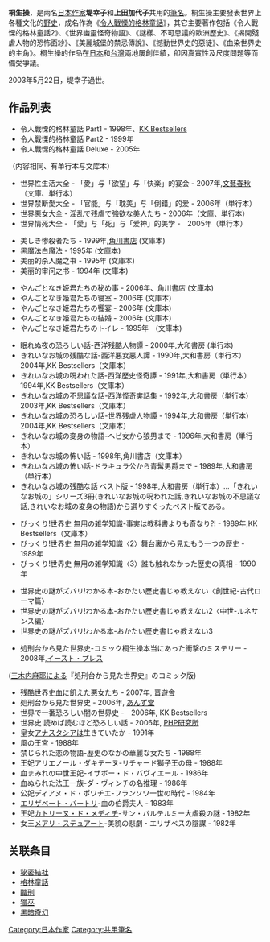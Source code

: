 '''桐生操'''，是兩名[[日本|日本]][[作家|作家]]'''堤幸子'''和'''上田加代子'''共用的[[筆名|筆名]]。桐生操主要發表世界上各種文化的[[野史|野史]]，成名作為《[[令人戰慄的格林童話|令人戰慄的格林童話]]》，其它主要著作包括《令人戰慄的格林童話2》、《世界幽靈怪奇物語》、《謎樣、不可思議的歐洲歷史》、《揭開殘虐人物的恐怖面紗》、《美麗城堡的禁忌傳說》、《撼動世界史的惡徒》、《血染世界史的主角》。桐生操的作品在[[日本|日本]]和[[台灣|台灣]]兩地屢創佳績，卻因真實性及尺度問題等而備受爭議。

2003年5月22日，堤幸子過世。

==作品列表==
* 令人戰慄的格林童話 Part1 - 1998年、[[KK_Bestsellers|KK Bestsellers]]
* 令人戰慄的格林童話 Part2 - 1999年
* 令人戰慄的格林童話 Deluxe - 2005年
（内容相同、有单行本与文库本）
* 世界性生活大全 - 「愛」与「欲望」与「快楽」的宴会 - 2007年,[[文藝春秋|文藝春秋]]（文庫、単行本）
* 世界禁断愛大全 - 「官能」与「耽美」与「倒錯」的爱 - 2006年（単行本）
* 世界悪女大全 - 淫乱で残虐で強欲な美人たち - 2006年（文庫、単行本）
* 世界情死大全 - 「愛」与「死」与「爱神」的美学 -　2005年（単行本）

* 美しき惨殺者たち - 1999年,[[角川書店|角川書店]] (文庫本)
* 黑魔法白魔法 - 1995年 (文庫本)
* 美丽的杀人魔之书 - 1995年 (文庫本)
* 美丽的审问之书 - 1994年 (文庫本)

* やんごとなき姫君たちの秘め事 - 2006年、角川書店 (文庫本)
* やんごとなき姫君たちの寝室 - 2006年 (文庫本)
* やんごとなき姫君たちの饗宴 - 2006年 (文庫本)
* やんごとなき姫君たちの結婚  - 2006年 (文庫本)
* やんごとなき姫君たちのトイレ - 1995年　(文庫本)

* 眠れぬ夜の恐ろしい話-西洋残酷人物譚 - 2000年,大和書房 (単行本)
* きれいなお城の残酷な話-西洋悪女悪人譚 - 1990年,大和書房（単行本） 2004年,KK Bestsellers（文庫本）
* きれいなお城の呪われた話-西洋歷史怪奇譚 - 1991年,大和書房（単行本） 1994年,KK Bestsellers（文庫本）
* きれいなお城の不思議な話-西洋怪奇実話集 - 1992年,大和書房（単行本） 2003年,KK Bestsellers（文庫本）
* きれいなお城の恐ろしい話-世界残虐人物譚 - 1994年,大和書房（単行本） 2004年,KK Bestsellers（文庫本）
* きれいなお城の変身の物語-ヘビ女から狼男まで - 1996年,大和書房（単行本）
* きれいなお城の怖い話 - 1998年,角川書店（文庫本）
* きれいなお城の怖い話-ドラキュラ公から青髯男爵まで - 1989年,大和書房（単行本）
* きれいなお城の残酷な話 ベスト版 - 1998年,大和書房（単行本）…「きれいなお城の」シリーズ3冊(きれいなお城の呪われた話,きれいなお城の不思議な話,きれいなお城の変身の物語)から選りすぐったベスト版である。

* びっくり!世界史 無用の雑学知識-事実は教科書よりも奇なり?! - 1989年,KK Bestsellers（文庫本）
* びっくり!世界史 無用の雑学知識〈2〉舞台裏から見たもう一つの歴史 - 1989年
* びっくり!世界史 無用の雑学知識〈3〉誰も触れなかった歴史の真相 - 1990年

* 世界史の謎がズバリ!わかる本-おかたい歷史書じゃ教えない〈創世紀-古代ローマ篇〉
* 世界史の謎がズバリ!わかる本-おかたい歷史書じゃ教えない2〈中世-ルネサンス編〉
* 世界史の謎がズバリ!わかる本-おかたい歷史書じゃ教えない3

* 処刑台から見た世界史-コミック桐生操本当にあった衝撃のミステリー - 2008年,[[イースト・プレス|イースト・プレス]]
([[三木内麻耶|三木内麻耶]]による『処刑台から見た世界史』のコミック版)

* 残酷世界史血に飢えた悪女たち - 2007年, [[晋遊舎|晋遊舎]]
* 処刑台から見た世界史 - 2006年, [[あんず堂|あんず堂]]
* 世界で一番恐ろしい闇の世界史 -　2006年, KK Bestsellers
* 世界史 読めば読むほど恐ろしい話 - 2006年, [[PHP研究所|PHP研究所]] 
* 皇女[[アナスタシア・ニコラエヴナ|アナスタシア]]は生きていたか - 1991年
* 風の王宮 - 1988年
* 禁じられた恋の物語-歴史のなかの華麗な女たち - 1988年
* 王妃アリエノール・ダキテーヌ-リチャード獅子王の母 - 1988年
* 血まみれの中世王妃-イザボー・ド・バヴィエール - 1986年
* 血ぬられた法王一族-ダ・ヴィンチの名推理 - 1986年    
* 公妃ディアヌ・ド・ポワチエ-フランソワ一世の時代 - 1984年
* [[バートリ・エルジェーベト|エリザベート・バートリ]]-血の伯爵夫人 - 1983年
* 王妃[[カトリーヌ・ド・メディシス|カトリーヌ・ド・メディチ]]-サン・バルテルミー大虐殺の謎 - 1982年
* 女王[[メアリー・ステュアート|メアリ・ステュアート]]-美貌の悲劇・エリザベスの陰謀 - 1982年

==关联条目==
*[[秘密結社|秘密結社]]
*[[格林童話|格林童話]]
*[[酷刑|酷刑]]
*[[獵巫|獵巫]]
*[[黑暗奇幻|黑暗奇幻]]

[[Category:日本作家|Category:日本作家]]
[[Category:共用筆名|Category:共用筆名]]